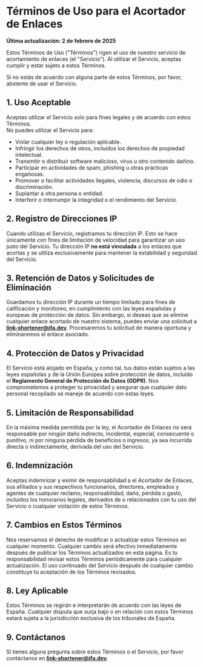 # Términos de Uso para el Acortador de Enlaces

**Última actualización: 2 de febrero de 2025**

Estos Términos de Uso ("Términos") rigen el uso de nuestro servicio de acortamiento de enlaces (el "Servicio").
Al utilizar el Servicio, aceptas cumplir y estar sujeto a estos Términos.

Si no estás de acuerdo con alguna parte de estos Términos, por favor, abstente de usar el Servicio.

## 1. **Uso Aceptable**

Aceptas utilizar el Servicio solo para fines legales y de acuerdo con estos Términos.  
No puedes utilizar el Servicio para:

- Violar cualquier ley o regulación aplicable.
- Infringir los derechos de otros, incluidos los derechos de propiedad intelectual.
- Transmitir o distribuir software malicioso, virus u otro contenido dañino.
- Participar en actividades de spam, phishing u otras prácticas engañosas.
- Promover o facilitar actividades ilegales, violencia, discursos de odio o discriminación.
- Suplantar a otra persona o entidad.
- Interferir o interrumpir la integridad o el rendimiento del Servicio.

## 2. **Registro de Direcciones IP**

Cuando utilizas el Servicio, registramos tu dirección IP. Esto se hace únicamente con fines de limitación de velocidad para garantizar un uso justo del Servicio. Tu dirección IP **no está vinculada** a los enlaces que acortas y se utiliza exclusivamente para mantener la estabilidad y seguridad del Servicio.

## 3. **Retención de Datos y Solicitudes de Eliminación**

Guardamos tu dirección IP durante un tiempo limitado para fines de calificación y monitoreo, en cumplimiento con las leyes españolas y europeas de protección de datos. Sin embargo, si deseas que se elimine cualquier enlace acortado de nuestro sistema, puedes enviar una solicitud a **link-shortener@jfa.dev**. Procesaremos tu solicitud de manera oportuna y eliminaremos el enlace asociado.

## 4. **Protección de Datos y Privacidad**

El Servicio está alojado en España, y como tal, tus datos están sujetos a las leyes españolas y de la Unión Europea sobre protección de datos, incluido el **Reglamento General de Protección de Datos (GDPR)**. Nos comprometemos a proteger tu privacidad y asegurar que cualquier dato personal recopilado se maneje de acuerdo con estas leyes.

## 5. **Limitación de Responsabilidad**

En la máxima medida permitida por la ley, el Acortador de Enlaces no será responsable por ningún daño indirecto, incidental, especial, consecuente o punitivo, ni por ninguna pérdida de beneficios o ingresos, ya sea incurrida directa o indirectamente, derivada del uso del Servicio.

## 6. **Indemnización**

Aceptas indemnizar y eximir de responsabilidad a el Acortador de Enlaces, sus afiliados y sus respectivos funcionarios, directores, empleados y agentes de cualquier reclamo, responsabilidad, daño, pérdida o gasto, incluidos los honorarios legales, derivados de o relacionados con tu uso del Servicio o cualquier violación de estos Términos.

## 7. **Cambios en Estos Términos**

Nos reservamos el derecho de modificar o actualizar estos Términos en cualquier momento. Cualquier cambio será efectivo inmediatamente después de publicar los Términos actualizados en esta página. Es tu responsabilidad revisar estos Términos periódicamente para cualquier actualización. El uso continuado del Servicio después de cualquier cambio constituye tu aceptación de los Términos revisados.

## 8. **Ley Aplicable**

Estos Términos se regirán e interpretarán de acuerdo con las leyes de España. Cualquier disputa que surja bajo o en relación con estos Términos estará sujeta a la jurisdicción exclusiva de los tribunales de España.

## 9. **Contáctanos**

Si tienes alguna pregunta sobre estos Términos o el Servicio, por favor contáctanos en **link-shortener@jfa.dev**.
